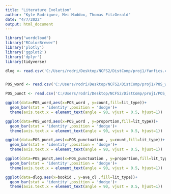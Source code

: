 ---
title: "Literature Evolution"
author: "Kyle Rodriguez, Mei Maddox, Thomas FitzGerald"
date: "4/7/2022"
output: html_document
---

```{r setup, include=FALSE}
library("wordcloud")
library("RColorBrewer")
library('plotly')
library('ggplot2')
library('dplyr')
library(tidyverse)

dlog <- read.csv('C:/Users/rodri/Desktop/NCFS2/DistComp/proj1/fanfics.csv')


POS_word <- read.csv('C:/Users/rodri/Desktop/NCFS2/DistComp/proj1/POS_word.csv')

POS_punct <- read.csv('C:/Users/rodri/Desktop/NCFS2/DistComp/proj1/POS_punctuation.csv')
```


```{r}
ggplot(data=POS_word,aes(x=POS_word , y=count,fill=lit_type))+
  geom_bar(stat = 'identity',position = 'dodge')+
  theme(axis.text.x = element_text(angle = 90, vjust = 0.5, hjust=1))
```

```{r}
ggplot(data=POS_word,aes(x=POS_word , y=proportion,fill=lit_type))+
  geom_bar(stat = 'identity',position = 'dodge')+
  theme(axis.text.x = element_text(angle = 90, vjust = 0.5, hjust=1))
```

```{r}
ggplot(data=POS_punct,aes(x=POS_punctuation , y=count,fill=lit_type))+
  geom_bar(stat = 'identity',position = 'dodge')+
  theme(axis.text.x = element_text(angle = 90, vjust = 0.5, hjust=1))
```

```{r}
ggplot(data=POS_punct,aes(x=POS_punctuation , y=proportion,fill=lit_type))+
  geom_bar(stat = 'identity',position = 'dodge')+
  theme(axis.text.x = element_text(angle = 90, vjust = 0.5, hjust=1))
```

```{r}
ggplot(data=dlog,aes(x=bookid , y=ave_cl ,fill=lit_type))+
  geom_bar(stat = 'identity',position = 'dodge')+
  theme(axis.text.x = element_text(angle = 90, vjust = 0.5, hjust=1))
```

